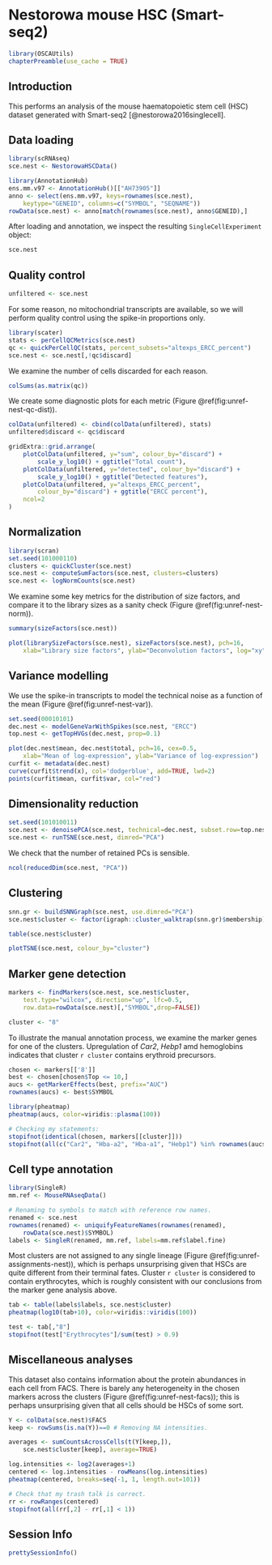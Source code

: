 # Nestorowa mouse HSC (Smart-seq2) 

```r
library(OSCAUtils)
chapterPreamble(use_cache = TRUE)
```

## Introduction

This performs an analysis of the mouse haematopoietic stem cell (HSC) dataset generated with Smart-seq2 [@nestorowa2016singlecell].

## Data loading

```r
library(scRNAseq)
sce.nest <- NestorowaHSCData()
```

```r
library(AnnotationHub)
ens.mm.v97 <- AnnotationHub()[["AH73905"]]
anno <- select(ens.mm.v97, keys=rownames(sce.nest), 
    keytype="GENEID", columns=c("SYMBOL", "SEQNAME"))
rowData(sce.nest) <- anno[match(rownames(sce.nest), anno$GENEID),]
```

After loading and annotation, we inspect the resulting `SingleCellExperiment` object:

```r
sce.nest
```

## Quality control

```r
unfiltered <- sce.nest
```

For some reason, no mitochondrial transcripts are available, so we will perform quality control using the spike-in proportions only.

```r
library(scater)
stats <- perCellQCMetrics(sce.nest)
qc <- quickPerCellQC(stats, percent_subsets="altexps_ERCC_percent")
sce.nest <- sce.nest[,!qc$discard]
```

We examine the number of cells discarded for each reason.

```r
colSums(as.matrix(qc))
```

We create some diagnostic plots for each metric (Figure \@ref(fig:unref-nest-qc-dist)).

```r
colData(unfiltered) <- cbind(colData(unfiltered), stats)
unfiltered$discard <- qc$discard

gridExtra::grid.arrange(
    plotColData(unfiltered, y="sum", colour_by="discard") +
        scale_y_log10() + ggtitle("Total count"),
    plotColData(unfiltered, y="detected", colour_by="discard") +
        scale_y_log10() + ggtitle("Detected features"),
    plotColData(unfiltered, y="altexps_ERCC_percent",
        colour_by="discard") + ggtitle("ERCC percent"),
    ncol=2
)
```

## Normalization

```r
library(scran)
set.seed(101000110)
clusters <- quickCluster(sce.nest)
sce.nest <- computeSumFactors(sce.nest, clusters=clusters)
sce.nest <- logNormCounts(sce.nest)
```

We examine some key metrics for the distribution of size factors, and compare it to the library sizes as a sanity check (Figure \@ref(fig:unref-nest-norm)).

```r
summary(sizeFactors(sce.nest))
```

```r
plot(librarySizeFactors(sce.nest), sizeFactors(sce.nest), pch=16,
    xlab="Library size factors", ylab="Deconvolution factors", log="xy")
```

## Variance modelling

We use the spike-in transcripts to model the technical noise as a function of the mean (Figure \@ref(fig:unref-nest-var)).

```r
set.seed(00010101)
dec.nest <- modelGeneVarWithSpikes(sce.nest, "ERCC")
top.nest <- getTopHVGs(dec.nest, prop=0.1)
```

```r
plot(dec.nest$mean, dec.nest$total, pch=16, cex=0.5,
    xlab="Mean of log-expression", ylab="Variance of log-expression")
curfit <- metadata(dec.nest)
curve(curfit$trend(x), col='dodgerblue', add=TRUE, lwd=2)
points(curfit$mean, curfit$var, col="red")
```

## Dimensionality reduction

```r
set.seed(101010011)
sce.nest <- denoisePCA(sce.nest, technical=dec.nest, subset.row=top.nest)
sce.nest <- runTSNE(sce.nest, dimred="PCA")
```

We check that the number of retained PCs is sensible.

```r
ncol(reducedDim(sce.nest, "PCA"))
```

## Clustering

```r
snn.gr <- buildSNNGraph(sce.nest, use.dimred="PCA")
sce.nest$cluster <- factor(igraph::cluster_walktrap(snn.gr)$membership)
```

```r
table(sce.nest$cluster)
```

```r
plotTSNE(sce.nest, colour_by="cluster")
```

## Marker gene detection

```r
markers <- findMarkers(sce.nest, sce.nest$cluster, 
    test.type="wilcox", direction="up", lfc=0.5,
    row.data=rowData(sce.nest)[,"SYMBOL",drop=FALSE])
```

```r
cluster <- "8"
```

To illustrate the manual annotation process, we examine the marker genes for one of the clusters.
Upregulation of _Car2_, _Hebp1_ amd hemoglobins indicates that cluster `r cluster` contains erythroid precursors.

```r
chosen <- markers[['8']]
best <- chosen[chosen$Top <= 10,]
aucs <- getMarkerEffects(best, prefix="AUC")
rownames(aucs) <- best$SYMBOL

library(pheatmap)
pheatmap(aucs, color=viridis::plasma(100))
```

```r
# Checking my statements:
stopifnot(identical(chosen, markers[[cluster]]))
stopifnot(all(c("Car2", "Hba-a2", "Hba-a1", "Hebp1") %in% rownames(aucs)))
```

## Cell type annotation

```r
library(SingleR)
mm.ref <- MouseRNAseqData()

# Renaming to symbols to match with reference row names.
renamed <- sce.nest
rownames(renamed) <- uniquifyFeatureNames(rownames(renamed),
    rowData(sce.nest)$SYMBOL)
labels <- SingleR(renamed, mm.ref, labels=mm.ref$label.fine)
```

Most clusters are not assigned to any single lineage (Figure \@ref(fig:unref-assignments-nest)), which is perhaps unsurprising given that HSCs are quite different from their terminal fates.
Cluster `r cluster` is considered to contain erythrocytes, which is roughly consistent with our conclusions from the marker gene analysis above.

```r
tab <- table(labels$labels, sce.nest$cluster)
pheatmap(log10(tab+10), color=viridis::viridis(100))
```

```r
test <- tab[,"8"]
stopifnot(test["Erythrocytes"]/sum(test) > 0.9)
```

## Miscellaneous analyses

This dataset also contains information about the protein abundances in each cell from FACS.
There is barely any heterogeneity in the chosen markers across the clusters (Figure \@ref(fig:unref-nest-facs));
this is perhaps unsurprising given that all cells should be HSCs of some sort.

```r
Y <- colData(sce.nest)$FACS
keep <- rowSums(is.na(Y))==0 # Removing NA intensities.

averages <- sumCountsAcrossCells(t(Y[keep,]), 
    sce.nest$cluster[keep], average=TRUE)

log.intensities <- log2(averages+1)
centered <- log.intensities - rowMeans(log.intensities)
pheatmap(centered, breaks=seq(-1, 1, length.out=101))
```

```r
# Check that my trash talk is correct.
rr <- rowRanges(centered)
stopifnot(all(rr[,2] - rr[,1] < 1))
```

## Session Info {-}

```r
prettySessionInfo()
```
